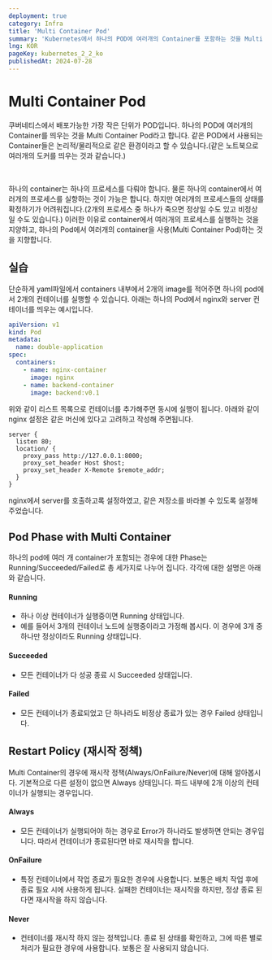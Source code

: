 ```yaml
---
deployment: true
category: Infra
title: 'Multi Container Pod'
summary: 'Kubernetes에서 하나의 POD에 여러개의 Container를 포함하는 것을 Multi Container Pod라고 합니다.'
lng: KOR
pageKey: kubernetes_2_2_ko
publishedAt: 2024-07-28
---
```


# Multi Container Pod

쿠버네티스에서 배포가능한 가장 작은 단위가 POD입니다. 하나의 POD에 여러개의 Container를 띄우는 것을 Multi Container Pod라고 합니다. 같은 POD에서 사용되는 Container들은 논리적/물리적으로 같은 환경이라고 할 수 있습니다.(같은 노트북으로 여러개의 도커를 띄우는 것과 같습니다.)

<br />

하나의 container는 하나의 프로세스를 다뤄야 합니다. 물론 하나의 container에서 여러개의 프로세스를 실항하는 것이 가능은 합니다. 하지만 여러개의 프로세스들의 상태를 확정하기가 어려워집니다.(2개의 프로세스 중 하나가 죽으면 정상일 수도 있고 비정상 일 수도 있습니다.) 이러한 이유로 container에서 여러개의 프로세스를 실행하는 것을 지양하고, 하나의 Pod에서 여러개의 container을 사용(Multi Container Pod)하는 것을 지향합니다.

## 실습

단순하게 yaml파일에서 containers 내부에서 2개의 image를 적어주면 하나의 pod에서 2개의 컨테이너를 실행할 수 있습니다. 아래는 하나의 Pod에서 nginx와 server 컨테이너를 띄우는 예시입니다.

```yaml title="yaml" showLineNumbers
apiVersion: v1
kind: Pod
metadata:
  name: double-application
spec:
  containers:
    - name: nginx-container
      image: nginx
    - name: backend-container
      image: backend:v0.1
```

위와 같이 리스트 목록으로 컨테이너를 추가해주면 동시에 실행이 됩니다. 아래와 같이 nginx 설정은 같은 머신에 있다고 고려하고 작성해 주면됩니다.

```nginx title="nginx" showLineNumbers
server {
  listen 80;
  location/ {
    proxy_pass http://127.0.0.1:8000;
    proxy_set_header Host $host;
    proxy_set_header X-Remote $remote_addr;
  }
}
```

nginx에서 server를 호출하고록 설정하였고, 같은 저장소를 바라볼 수 있도록 설정해 주었습니다.

## Pod Phase with Multi Container

하나의 pod에 여러 개 container가 포함되는 경우에 대한 Phase는 Running/Succeeded/Failed로 총 세가지로 나누어 집니다. 각각에 대한 설명은 아래와 같습니다.

#### Running

- 하나 이상 컨테이너가 실행중이면 Running 상태입니다.
- 예를 들어서 3개의 컨테이너 노드에 실행중이라고 가정해 봅시다. 이 경우에 3개 중 하나만 정상이라도 Running 상태입니다.

#### Succeeded

- 모든 컨테이너가 다 성공 종료 시 Succeeded 상태입니다.

#### Failed

- 모든 컨테이너가 종료되었고 단 하나라도 비정상 종료가 있는 경우 Failed 상태입니다.

## Restart Policy (재시작 정책)

Multi Container의 경우에 재시작 정책(Always/OnFailure/Never)에 대해 알아봅시다. 기본적으로 다른 설정이 없으면 Always 상태입니다. 파드 내부에 2개 이상의 컨테이너가 실행되는 경우입니다.

#### Always

- 모든 컨테이너가 실행되어야 하는 경우로 Error가 하나라도 발생하면 안되는 경우입니다. 따라서 컨테이너가 종료된다면 바로 재시작을 합니다.

#### OnFailure

- 특정 컨테이너에서 작업 종료가 필요한 경우에 사용합니다. 보통은 배치 작업 후에 종료 필요 시에 사용하게 됩니다. 실패한 컨테이너는 재시작을 하지만, 정상 종료 된다면 재시작을 하지 않습니다.

#### Never

- 컨테이너를 재시작 하지 않는 정책입니다. 종료 된 상태를 확인하고, 그에 따른 별로 처리가 필요한 경우에 사용합니다. 보통은 잘 사용되지 않습니다.

<br />
